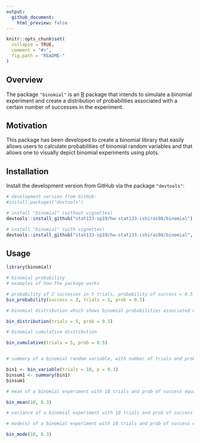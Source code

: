 ```yaml
---
output:
  github_document:
    html_preview: false
---
```


<!-- README.md is generated from README.Rmd. Please edit that file -->

```r
knitr::opts_chunk$set(
  collapse = TRUE,
  comment = "#>",
  fig.path = "README-"
)
```

## Overview

The package `"binomial"` is an [R](http://www.r-project.org/) package that intends to simulate a binomial experiment and create a distribution of probabilities associated with a certain number of successes in the experiment.  

## Motivation 

This package has been developed to create a binomial library that easily allows users to calculate probabilities of binomial random variables and that allows one to visually depict  binomial experiments using plots.

## Installation

Install the development version from GitHub via the package `"devtools"`:

``` r
# development version from GitHub:
#install.packages("devtools") 

# install "binomial" (without vignettes)
devtools::install_github("stat133-sp19/hw-stat133-ishiras98/binomial")

# install "binomial" (with vignettes)
devtools::install_github("stat133-sp19/hw-stat133-ishiras98/binomial", build_vignettes = TRUE)
```

## Usage

```r

library(binomial)

# binomial probability
# examples of how the package works 

# probability of 2 successes in 5 trials, probability of success = 0.5
bin_probability(success = 2, trials = 5, prob = 0.5)

# binomial distribution which shows binomial probabilities associated with each number of successes when there are 5 trials 

bin_distribution(trials = 5, prob = 0.5)

# binomial cumulative distribution  

bin_cumulative(trials = 5, prob = 0.5)


# summary of a binomial random variable, with number of trials and probability of success given 

bin1 <- bin_variable(trials = 10, p = 0.3)
binsum1 <- summary(bin1)
binsum1

# mean of a binomial experiment with 10 trials and prob of success equal to 0.3

bin_mean(10, 0.3)

# variance of a binomial experiment with 10 trials and prob of success equal to 0.3

# mode(s) of a binomial experiment with 10 trials and prob of success equal to 0.3

bin_mode(10, 0.3)

```
